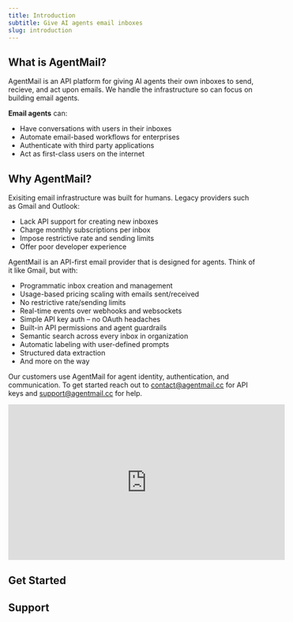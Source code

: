 ```yaml
---
title: Introduction
subtitle: Give AI agents email inboxes
slug: introduction
---
```


## What is AgentMail?

AgentMail is an API platform for giving AI agents their own inboxes to send, recieve, and act upon emails. We handle the infrastructure so can focus on building email agents.

**Email agents** can:

- Have conversations with users in their inboxes
- Automate email-based workflows for enterprises
- Authenticate with third party applications
- Act as first-class users on the internet

## Why AgentMail?

Exisiting email infrastructure was built for humans. Legacy providers such as Gmail and Outlook:

- Lack API support for creating new inboxes
- Charge monthly subscriptions per inbox
- Impose restrictive rate and sending limits
- Offer poor developer experience

AgentMail is an API-first email provider that is designed for agents. Think of it like Gmail, but with:

- Programmatic inbox creation and management
- Usage-based pricing scaling with emails sent/received
- No restrictive rate/sending limits
- Real-time events over webhooks and websockets
- Simple API key auth – no OAuth headaches
- Built-in API permissions and agent guardrails
- Semantic search across every inbox in organization
- Automatic labeling with user-defined prompts
- Structured data extraction
- And more on the way

Our customers use AgentMail for agent identity, authentication, and communication. To get started reach out to [contact@agentmail.cc](mailto:contact@agentmail.cc) for API keys and [support@agentmail.cc](mailto:support@agentmail.cc) for help.

<iframe
  width="560"
  height="315"
  src="https://www.youtube.com/embed/1V7BISeFUTM?si=4asiGnuV4O81nu5B"
  title="YouTube video player"
  frameborder="0"
  allow="accelerometer; autoplay; clipboard-write; encrypted-media; gyroscope; picture-in-picture; web-share"
  referrerpolicy="strict-origin-when-cross-origin"
  allowfullscreen
></iframe>

## Get Started

<Cards>
  <Card title="Quickstart" icon="fa-solid fa-book" href="/quickstart" />
  <Card title="API Reference" icon="fa-solid fa-code" href="/api-reference" />
</Cards>

## Support

<Cards>
  <Card
    title="Discord"
    icon="brands discord"
    href="https://discord.gg/hTYatWYWBc"
  />
  <Card
    title="Email"
    icon="fa-solid fa-envelope"
    href="mailto:support@agentmail.cc"
  />
</Cards>
